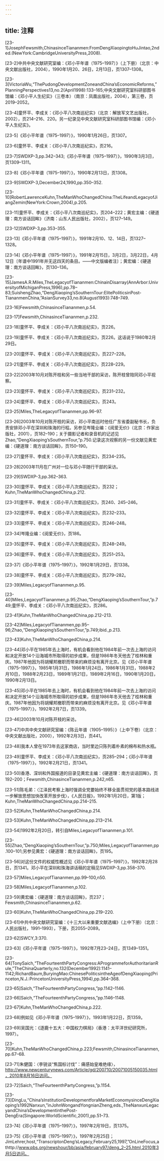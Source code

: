 ```yaml
---
---
---
```

title: 注释
---





[23-1]JosephFewsmith,ChinasinceTiananmen:FromDengXiaopingtoHuJintao,2nded.(NewYork:CambridgeUniversityPress,2008).

[23-2]中共中央文献研究室编：《邓小平年谱（1975–1997）》（上下册）（北京：中央文献出版社，2004），1990年1月20、26日，2月13日，页1307–1308。

[23-3]VictoriaWu,“ThePudongDevelopmentZoneandChina’sEconomicReforms,”PlanningPerspectives13,no.2(April1998):133–165;中央文献研究室科研部图书馆编：《邓小平人生纪实》（三卷本）（南京：凤凰出版社，2004），第三卷，页2019–2052。

[23-4]童怀平、李成关：《邓小平八次南巡纪实》（北京：解放军文艺出版社，2002），页214–216、220。另一纪录见中央文献研究室科研部图书馆编：《邓小平人生纪实》。

[23-5]《邓小平年谱（1975–1997）》，1990年1月26日，页1307。

[23-6]童怀平、李成关：《邓小平八次南巡纪实》，页216。

[23-7]SWDXP-3,pp.342–343;《邓小平年谱（1975–1997）》，1990年3月3日，页1309–1311。

[23-8]《邓小平年谱（1975–1997）》，1990年2月13日，页1308。

[23-9]SWDXP-3,December24,1990,pp.350–352.

[23-10]RobertLawrenceKuhn,TheManWhoChangedChina:TheLifeandLegacyofJiangZemin(NewYork:Crown,2004),p.205.

[23-11]童怀平、李成关：《邓小平八次南巡纪实》，页204–222；黄宏主编：《硬道理：南方谈话回眸》（济南：山东人民出版社，2002），页127–149。

[23-12]SWDXP-3,pp.353–355.

[23-13]《邓小平年谱（1975–1997）》，1991年2月10、12、14日，页1327–1328。

[23-14]《邓小平年谱（1975–1997）》，1991年2月15日，3月2日，3月22日，4月12日〔年谱中1991年并无这四天的条目。——中文版编者注〕；黄宏编：《硬道理：南方谈话回眸》，页130–136。

[23-15]JamesA.R.Miles,TheLegacyofTiananmen:ChinainDisarray(AnnArbor:UniversityofMichiganPress,1996),pp.78–83;SuishengZhao,“DengXiaoping’sSouthernTour:ElitePoliticsinPost-TiananmenChina,”AsianSurvey33,no.8(August1993):748–749.

[23-16]Fewsmith,ChinasinceTiananmen,p.54.

[23-17]Fewsmith,ChinasinceTiananmen,p.232.

[23-18]童怀平、李成关：《邓小平八次南巡纪实》，页226。

[23-19]童怀平、李成关：《邓小平八次南巡纪实》，页226。这话说于1980年2月29日。

[23-20]童怀平、李成关：《邓小平八次南巡纪实》，页227–228。

[23-21]童怀平、李成关：《邓小平八次南巡纪实》，页228–229。

[23-22]2003年10月对陈开枝和另一些当地干部的采访，陈开枝曾陪同邓小平视察。

[23-23]童怀平、李成关：《邓小平八次南巡纪实》，页231–232。

[23-24]童怀平、李成关：《邓小平八次南巡纪实》，页243。

[23-25]Miles,TheLegacyofTiananmen,pp.96–97.

[23-26]2003年10月对陈开枝的采访，邓小平南巡时他任广东省委副秘书长，负责安排邓小平在深圳和珠海的行程。另参见岑隆业编：《阅爱无价》（北京：作家出版社，2001），页182–190；关于摄影记者和录音机的记述见Zhao,“DengXiaoping’sSouthernTour,”p.750.记录这次视察的另一份文献见黄宏编：《硬道理：南方谈话回眸》，页150–190。

[23-27]童怀平、李成关：《邓小平八次南巡纪实》，页234–235。

[23-28]2003年11月在广州对一位与邓小平随行干部的采访。

[23-29]SWDXP-3,pp.362–363.

[23-30]童怀平、李成关：《邓小平八次南巡纪实》，页232；Kuhn,TheManWhoChangedChina,p.212.

[23-31]童怀平、李成关：《邓小平八次南巡纪实》，页240、245–246。

[23-32]童怀平、李成关：《邓小平八次南巡纪实》，页232–233。

[23-33]童怀平、李成关：《邓小平八次南巡纪实》，页246–248。

[23-34]岑隆业编：《阅爱无价》，页186。

[23-35]童怀平、李成关：《邓小平八次南巡纪实》，页248–249。

[23-36]童怀平、李成关：《邓小平八次南巡纪实》，页251–253。

[23-37]《邓小平年谱（1975–1997）》，1992年1月29日，页1338。

[23-38]童怀平、李成关：《邓小平八次南巡纪实》，页279–282。

[23-39]Miles,LegacyofTiananmen,p.95.

[23-40]Miles,LegacyofTiananmen,p.95;Zhao,“DengXiaoping’sSouthernTour,”p.749;童怀平、李成关：《邓小平八次南巡纪实》，页286。

[23-41]Kuhn,TheManWhoChangedChina,pp.212–213.

[23-42]Miles,LegacyofTiananmen,pp.95–96;Zhao,“DengXiaoping’sSouthernTour,”p.749;ibid.,p.213.

[23-43]Kuhn,TheManWhoChangedChina,p.214.

[23-44]邓小平在1985年去上海时，有机会看到他在1984年前一次去上海的访问和决定开放14个沿海城市所取得的初步成果，但是1986年冬天他去了桂林和重庆。1987年他因为将胡耀邦撤职而带来的麻烦没有离开北京。见《邓小平年谱（1975–1997）》，1985年1月31日，1986年1月24日，1986年1月31日，1988年2月10日，1988年2月23日，1989年1月21日，1989年2月16日，1990年1月20日，1990年2月13日。

[23-45]邓小平在1985年去上海时，有机会看到他在1984年前一次去上海的访问和决定开放14个沿海城市所取得的初步成果，但是1986年冬天他去了桂林和重庆。1987年他因为将胡耀邦撤职而带来的麻烦没有离开北京。见《邓小平年谱（1975–1997）》，1992年2月7日，页1339。

[23-46]2003年10月对陈开枝的采访。

[23-47]中共中央文献研究室编：《陈云年谱（1905–1995）》（上中下卷）（北京：中央文献出版社，2000），1992年2月3日，页441。

[23-48]我本人曾在1973年去这家商店，当时里边只陈列着朴素的棉布和热水瓶。

[23-49]童怀平、李成关：《邓小平八次南巡纪实》，页285–294；《邓小平年谱（1975–1997）》，1992年2月21日，页1341。

[23-50]香港、深圳和外国报道的目录见黄宏主编：《硬道理：南方谈话回眸》，页192–200；Fewsmith,ChinasinceTiananmen,p.242,n65.

[23-51]陈毛弟：〈江泽民考察上海时强调全党要始终不移全面贯彻党的基本路线进一步解放思想加快改革开放步伐〉，《人民日报》，1992年1月20日，第1版；Kuhn,TheManWhoChangedChina,pp.214–215.

[23-52]Kuhn,TheManWhoChangedChina,p.214.

[23-53]Kuhn,TheManWhoChangedChina,pp.213–214.

[23-54]1992年2月20日，转引自Miles,LegacyofTiananmen,p.101.

[23-55]Zhao,“DengXiaoping’sSouthernTour,”p.750;Miles,LegacyofTiananmen,pp.100–101;另参见黄宏：《硬道理：南方谈话回眸》，页195。

[23-56]对这份文件的权威性概述见《邓小平年谱（1975–1997）》，1992年2月28日，页1341。邓小平在深圳和珠海讲话稿的定稿见SWDXP-3,pp.358–370.

[23-57]Miles,LegacyofTiananmen,pp.99–100,n50.

[23-58]Miles,LegacyofTiananmen,p.102.

[23-59]黄宏编：《硬道理：南方谈话回眸》，页237；Fewsmith,ChinasinceTiananmen,p.62.

[23-60]Kuhn,TheManWhoChangedChina,pp.219–220.

[23-61]中共中央文献研究室编：《十三大以来重要文献选编》（上中下册）（北京：人民出版社，1991–1993），下册，页2055–2089。

[23-62]SWCY,3:370.

[23-63]《邓小平年谱（1975–1997）》，1992年7月23–24日，页1349–1351。

[23-64]TonySaich,“TheFourteenthPartyCongress:AProgrammeforAuthoritarianRule,”TheChinaQuarterly,no.132(December1992):1141–1142;RichardBaum,BuryingMao:ChinesePoliticsintheAgeofDengXiaoping(Princeton,N.J.:PrincetonUniversityPress,1994),pp.364–368.

[23-65]Saich,“TheFourteenthPartyCongress,”pp.1142–1146.

[23-66]Saich,“TheFourteenthPartyCongress,”pp.1146–1148.

[23-67]Kuhn,TheManWhoChangedChina,p.222.

[23-68]例如见《邓小平年谱（1975–1997）》，1993年1月22日，页1359。

[23-69]吴国光：《逐鹿十五大：中国权力棋局》（香港：太平洋世纪研究所，1997）。

[23-70]Kuhn,TheManWhoChangedChina,p.223;Fewsmith,ChinasinceTiananmen,pp.67–68.

[23-71]朱健国：〈李锐谈“焦国标讨伐”：痛感始皇难绝缘〉，http://www.newcenturynews.com/Article/gd/200710/20071005150035.html，2010年8月16日访问。

[23-72]Saich,“TheFourteenthPartyCongress,”p.1154.

[23-73]DingLu,“China’sInstitutionDevelopmentforaMarketEconomysinceDengXiaoping’s1992Nanxun,”inJohnWongandYongnianZheng,eds.,TheNanxunLegacyandChina’sDevelopmentinthePost-DengEra(Singapore:WorldScientific,2001),pp.51–73.

[23-74]《邓小平年谱（1975–1997）》，1997年2月19日，页1375。

[23-75]《邓小平年谱（1975–1997）》，1997年2月25日；JimLehrer,host,“TranscriptonDeng’sLegacy,February25,1997,”OnLineFocus,athttp://www.pbs.org/newshour/bb/asia/february97/deng_2–25.html,2010年3月5日访问。